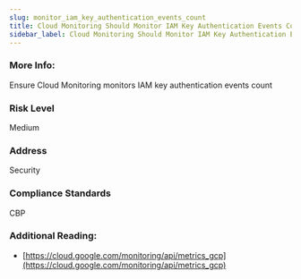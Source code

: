 ```yaml
---
slug: monitor_iam_key_authentication_events_count
title: Cloud Monitoring Should Monitor IAM Key Authentication Events Count
sidebar_label: Cloud Monitoring Should Monitor IAM Key Authentication Events Count
---
```


### More Info:

Ensure Cloud Monitoring monitors IAM key authentication events count

### Risk Level

Medium

### Address

Security

### Compliance Standards

CBP

### Additional Reading:

- [https://cloud.google.com/monitoring/api/metrics_gcp](https://cloud.google.com/monitoring/api/metrics_gcp) 

